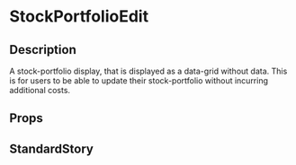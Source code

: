
<Meta title="page-parts/stock-portfolio-edit" component={StockPortfolioEdit} />

# StockPortfolioEdit

## Description 
A stock-portfolio display, that is displayed as a data-grid without data. This is for users to be
able to update their stock-portfolio without incurring additional costs.

## Props
<Props of={StockPortfolioEdit} />

## StandardStory

<Preview>
	<Story name="standard">
		<div style={{ maxWidth: 1280 }}>
			<StockPortfolioEdit stockPortfolio={stockPortfolio} />
		</div>
	</Story>
</Preview>
